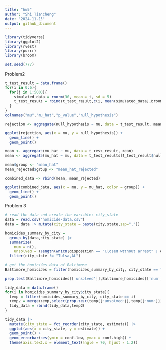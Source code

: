 ```yaml
---
title: "hw5"
author: "Shi Tiancheng"
date: "2024-11-15"
output: github_document
---
```


```r
library(tidyverse)
library(ggplot2)
library(rvest)
library(purrr)
library(broom)

set.seed(777)
```

Problem2
```r
t_test_result = data.frame()
for(i in 0:6){
  for(j in 1:5000){
    simulated_data = rnorm(30, mean = i, sd = 5)
    t_test_result = rbind(t_test_result,c(i, mean(simulated_data),broom::tidy(t.test(simulated_data, mu = 0))$p.value,broom::tidy(t.test(simulated_data, mu = 0))$p.value < 0.05))
  }
}
colnames("mu","mu_hat","p_value","null_hypothesis")
```

```r
rejection <- aggregate(null_hypothesis ~ mu, data = t_test_result, mean)

ggplot(rejection, aes(x = mu, y = null_hypothesis)) +
  geom_line() +
  geom_point()
```

```r
mean <- aggregate(mu_hat ~ mu, data = t_test_result, mean)
mean <- aggregate(mu_hat ~ mu, data = t_test_results[t_test_result$null_hypothesis == TRUE, ], mean)

mean$group <- "mean_hat"
mean_rejected$group <- "mean_hat_rejected"

combined_data <- rbind(mean, mean_rejected)

ggplot(combined_data, aes(x = mu, y = mu_hat, color = group)) +
  geom_line() +
  geom_point()
```


Problem 3
```r
# read the data and create the variable: city_state
data = read.csv("homicide-data.csv")
data = data |> mutate(city_state = paste(city,state,sep=","))
```

```r
homicides_summary_by_city = 
  group_by(data,city_state) |>
  summarize(
    num = n(),
    unsolved = (length(which(disposition == "Closed without arrest" | disposition == "Open/No arrest")))) |>
  filter(city_state != "Tulsa,AL")
```

```r
# get the homicides data of Baltimore
Baltimore_homicides = filter(homicides_summary_by_city, city_state == "Baltimore,MD")
```

```r
prop.test(Baltimore_homicides[['unsolved']],Baltimore_homicides[['num']]) |> broom::tidy()
```

```r
tidy_data = data.frame()
for(i in homicides_summary_by_city$city_state){
  temp = filter(homicides_summary_by_city, city_state == i)
  temp2 = merge(temp,select(prop.test(temp[['unsolved']],temp[['num']]) |> broom::tidy(),c('estimate','conf.low','conf.high') ))
  tidy_data = rbind(tidy_data,temp2)
}
```

```r
tidy_data |>
  mutate(city_state = fct_reorder(city_state, estimate)) |>
  ggplot(aes(x = city_state, y = estimate)) +
  geom_point() +
  geom_errorbar(aes(ymin = conf.low, ymax = conf.high)) +
  theme(axis.text.x = element_text(angle = 70, hjust = 1.2))
```